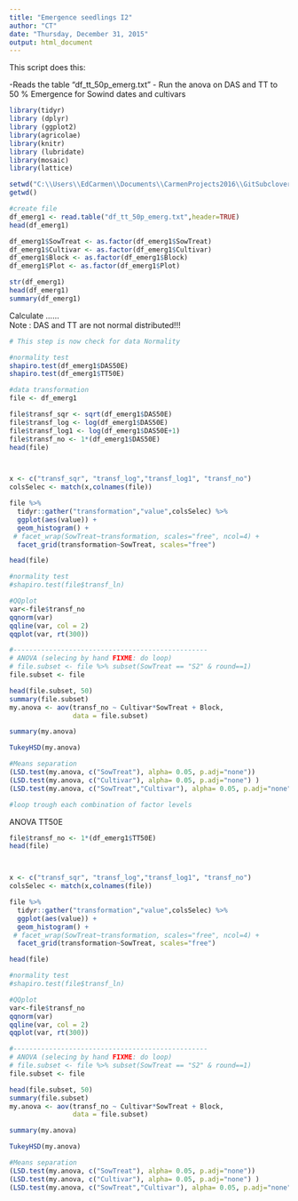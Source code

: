 ```yaml
---
title: "Emergence seedlings I2"
author: "CT"
date: "Thursday, December 31, 2015"
output: html_document
---
```


This script does this:

-Reads the table "df_tt_50p_emerg.txt"
- Run the anova on DAS and TT to 50 % Emergence for Sowind dates and cultivars 

```r
library(tidyr)
library (dplyr)
library (ggplot2)
library(agricolae)
library(knitr)
library (lubridate)
library(mosaic)
library(lattice)
```


```r
setwd("C:\\Users\\EdCarmen\\Documents\\CarmenProjects2016\\GitSubclover")
getwd()

#create file
df_emerg1 <- read.table("df_tt_50p_emerg.txt",header=TRUE)
head(df_emerg1)

df_emerg1$SowTreat <- as.factor(df_emerg1$SowTreat)
df_emerg1$Cultivar <- as.factor(df_emerg1$Cultivar)
df_emerg1$Block <- as.factor(df_emerg1$Block)
df_emerg1$Plot <- as.factor(df_emerg1$Plot)

str(df_emerg1)
head(df_emerg1)
summary(df_emerg1)

```

Calculate ......  
Note : DAS and TT are not normal distributed!!! 
```r

# This step is now check for data Normality 

#normality test
shapiro.test(df_emerg1$DAS50E)
shapiro.test(df_emerg1$TT50E)

#data transformation
file <- df_emerg1

file$transf_sqr <- sqrt(df_emerg1$DAS50E)
file$transf_log <- log(df_emerg1$DAS50E)
file$transf_log1 <- log(df_emerg1$DAS50E+1)
file$transf_no <- 1*(df_emerg1$DAS50E)
head(file)



x <- c("transf_sqr", "transf_log","transf_log1", "transf_no")
colsSelec <- match(x,colnames(file))

file %>%
  tidyr::gather("transformation","value",colsSelec) %>%
  ggplot(aes(value)) + 
  geom_histogram() +
 # facet_wrap(SowTreat~transformation, scales="free", ncol=4) +
  facet_grid(transformation~SowTreat, scales="free")

head(file)

#normality test
#shapiro.test(file$transf_ln)

#QQplot
var<-file$transf_no
qqnorm(var)
qqline(var, col = 2)
qqplot(var, rt(300))

#-------------------------------------------------
# ANOVA (selecing by hand FIXME: do loop)
# file.subset <- file %>% subset(SowTreat == "S2" & round==1)
file.subset <- file 

head(file.subset, 50)
summary(file.subset)
my.anova <- aov(transf_no ~ Cultivar*SowTreat + Block, 
                data = file.subset)

summary(my.anova)

TukeyHSD(my.anova)

#Means separation 
(LSD.test(my.anova, c("SowTreat"), alpha= 0.05, p.adj="none")) 
(LSD.test(my.anova, c("Cultivar"), alpha= 0.05, p.adj="none") )
(LSD.test(my.anova, c("SowTreat","Cultivar"), alpha= 0.05, p.adj="none"))

#loop trough each combination of factor levels


```

ANOVA TT50E

```r

file$transf_no <- 1*(df_emerg1$TT50E)
head(file)



x <- c("transf_sqr", "transf_log","transf_log1", "transf_no")
colsSelec <- match(x,colnames(file))

file %>%
  tidyr::gather("transformation","value",colsSelec) %>%
  ggplot(aes(value)) + 
  geom_histogram() +
 # facet_wrap(SowTreat~transformation, scales="free", ncol=4) +
  facet_grid(transformation~SowTreat, scales="free")

head(file)

#normality test
#shapiro.test(file$transf_ln)

#QQplot
var<-file$transf_no
qqnorm(var)
qqline(var, col = 2)
qqplot(var, rt(300))

#-------------------------------------------------
# ANOVA (selecing by hand FIXME: do loop)
# file.subset <- file %>% subset(SowTreat == "S2" & round==1)
file.subset <- file 

head(file.subset, 50)
summary(file.subset)
my.anova <- aov(transf_no ~ Cultivar*SowTreat + Block, 
                data = file.subset)

summary(my.anova)

TukeyHSD(my.anova)

#Means separation 
(LSD.test(my.anova, c("SowTreat"), alpha= 0.05, p.adj="none")) 
(LSD.test(my.anova, c("Cultivar"), alpha= 0.05, p.adj="none") )
(LSD.test(my.anova, c("SowTreat","Cultivar"), alpha= 0.05, p.adj="none"))

```

